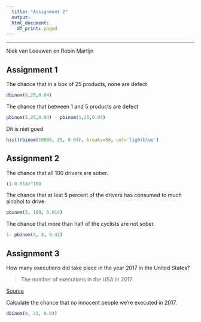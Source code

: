 ```yaml
---
  title: "Assignment 2"
  output:
  html_document:
    df_print: paged
---
```


-----

Niek van Leeuwen en Robin Martijn

## Assignment 1

The chance that in a box of 25 products, none are defect

```r
dbinom(0,25,0.04)
```

The chance that between 1 and 5 products are defect

```r
pbinom(5,25,0.04) - pbinom(1,25,0.04)
```

Dit is niet goed

```r
hist(rbinom(10000, 25, 0.04), breaks=50, col='lightblue')
```


## Assignment 2

The chance that all 100 drivers are sober.


```r
(1-0.014)^100
```


The chance that at leat 5 percent of the drivers has consumed to much alcohol to drive.

```r
pbinom(5, 100, 0.014)
```

The chance that more than half of the cyclists are not sober.

```r
1- pbinom(4, 8, 0.42)
```

## Assignment 3

How many executions did take place in the year 2017 in the United States?

> The number of executions in the USA in 2017

[Source](https://www.bjs.gov/index.cfm?ty=pbdetail&iid=6586) 

Calculate the chance that no innocent people we're executed in 2017.

```r
dbinom(0, 23, 0.04)
```



